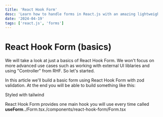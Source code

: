 ```yaml
---
title: 'React Hook Form'
desc: 'Learn how to handle forms in React.js with an amazing lightweight tool which is React Hook Form. It allows to handle state and validate it very easily. It is also more performant than normal controlled forms.'
date: '2024-04-19'
tags: ['react.js', 'forms']
---
```



# React Hook Form (basics)

We will take a look at just a basics of React Hook Form. We won't focus on more advanced use cases such as working with external UI liblaries and using "Controller" from RHF. So let's started.

In this article we'll build a basic form using React Hook Form with zod validation. At the end you will be able to build something like this:

<Form />

<p class="text-red-600">Styled with tailwind</p>

React Hook Form provides one main hook you will use every time called **useForm**../Form.tsx./components/react-hook-form/Form.tsx
